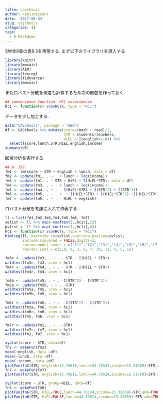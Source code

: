 ```yaml
---
title: caschools
author: kenjimiyzaki
date: '2017-08-04'
slug: caschools
categories: []
tags:
  - R Markdown
---
```


SW本8章の表8.3を再現する. まず以下のライブラリを導入する
```r
library(knitr)
library(mosaic)
library(AER)
library(texreg)
library(tidyverse)
library(mosaic)
```

またロバスト分散を何度も計算するため次の関数を作っておく.
```r
## convenience function: HC1 covariances
hc1 <- function(x) vcovHC(x, type = "HC1")
```

データを少し加工する.
```r
data("CASchools", package = "AER")
df <- CASchools %>% mutate(score=(math + read)/2,
                           STR = students/teachers,
                           HiEL = I(english>=10)) %>%
  select(score,lunch,STR,HiEL,english,income)
summary(df)
```

回帰分析を実行する.
```r
## p. 152
fm1 <- lm(score ~ STR + english + lunch, data = df)
fm2 <- update(fm1, . ~ . + lunch + log(income))
fm3 <- update(fm1, . ~ STR + HiEL + I(HiEL*STR), data = df)
fm4 <- update(fm3, . ~ . + lunch + log(income))
fm5 <- update(fm4, . ~ . - I(HiEL*STR) + I(STR^2) + I(STR^3))
fm6 <- update(fm5, . ~ . +  + I(HiEL*STR) + I(HiEL*STR^2) +I(HiEL*STR^3))
fm7 <- update(fm5, . ~ . - HiEL + english)
```

ロバスト分散を考慮に入れて作表する.
```r
ll = list(fm1,fm2,fm3,fm4,fm5,fm6, fm7)
selist <- ll %>% map(~coeftest(.,hc1)[,2])
pvlist <- ll %>% map(~coeftest(.,hc1)[,4])
hc1 <- function(x) vcovHC(x, type = "HC1")
htmlreg(ll, override.se=selist,override.pvalues=pvlist,
        include.rsquared = FALSE,digits=3,
        custom.model.names = c("(1)","(2)","(3)","(4)","(5)","(6)","(7)"),
        reorder.coef = c(2,8, 9, 3, 6, 7, 10, 11, 4, 5, 1))
```

```r
fm3r <- update(fm3, . ~ . - STR - I(HiEL * STR))
waldtest(fm3r, fm3, vcov = hc1)
fm4r <- update(fm4, . ~ . - STR - I(HiEL * STR))
waldtest(fm4r, fm4, vcov = hc1)

fm5b <- update(fm5, . ~ . -I(STR^2) - I(STR^3))
fm5a <- update(fm5b, . ~ . -STR)
waldtest(fm5a, fm5, vcov = hc1)
waldtest(fm5b, fm5, vcov = hc1)

fm6r <- update(fm6, . ~ .  -I(STR^2) - I(STR^3))
waldtest(fm5a, fm6, vcov = hc1)
waldtest(fm6r, fm6, vcov = hc1)
waldtest(fm5, fm6, vcov = hc1)

fm7r <- update(fm2, . ~ . -STR)
waldtest(fm7r, fm7, vcov = hc1)
waldtest(fm2, fm7, vcov = hc1)
```

```r
xyplot(score ~ STR, data=df)
fn2 <- makeFun(fm2)
mean(~english, data =df)
mean(~lunch, data =df)
mean(~income, data =df)
plotFun(fn2(STR, english=15.76816,lunch=44.70524,income=15.31659)~STR,add=TRUE)
fn7 <- makeFun(fm7)
plotFun(fn7(STR, english=15.76816,lunch=44.70524,income=15.31659)~STR,add=TRUE,col=2)
```


```r
xyplot(score ~ STR, group=HiEL, data=df)
fn6 <- makeFun(fm6)
plotFun(fn6(STR, HiEL=TRUE,lunch=44.70524,income=15.31659)~STR,add=TRUE)
plotFun(fn6(STR, HiEL=FALSE,lunch=44.70524,income=15.31659)~STR,add=TRUE,col=2)
```


 
